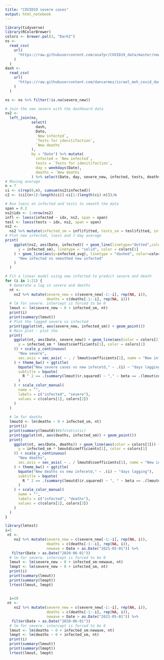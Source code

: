 ```yaml
---
title: "COVID19 severe cases"
output: html_notebook
---
```


```r
library(tidyverse)
library(RColorBrewer)
colors <- brewer.pal(3, "Dark2")
ns <-
  read_csv(
    url(
      "https://raw.githubusercontent.com/asafpr/COVID19_data/master/new_severe_cases.csv"
    )
  )
dash <-
  read_csv(
    url(
      "https://raw.githubusercontent.com/dancarmoz/israel_moh_covid_dashboard_data/master/hospitalized_and_infected.csv"
    )
  )

ns <- ns %>% filter(!is.na(severe_new))

# Join the new severe with the dashboard data
ns2 <-
  left_join(ns,
            select(
              dash,
              Date,
              `New infected`,
              `Tests for idenitifaction`,
              `New deaths`
            ),
            by = "Date") %>% mutate(
              infected = `New infected`,
              tests = `Tests for idenitifaction`,
              day = weekdays(Date),
              deaths = `New deaths`
            ) %>% select(Date, day, severe_new, infected, tests, deaths)
# Moving average
n = 7
ci <- c(rep(0,n), cumsum(ns2$infected))
c2 <- (ci[(n+1):length(ci)]-ci[1:(length(ci)-n)])/n

# Run loess on infected and tests to smooth the data
span = 0.2
ns2$idx <- 1:nrow(ns2)
infl <- loess(infected ~ idx, ns2, span = span)
tesl <- loess(tests ~ idx, ns2, span = span)
ns2 <-
  ns2 %>% mutate(infected_sm = infl$fitted, tests_sm = tesl$fitted, infected_avg = c2)
# Plot new infected, loess and 7-day average
print(
    ggplot(ns2, aes(Date, infected)) + geom_line(linetype="dotted",color = colors[1]) + geom_line(aes(
      y = infected_sm), linetype = "solid", color = colors[1]
    ) + geom_line(aes(y=infected_avg), linetype = "dashed", color=colors[1]) + theme_bw() + ggtitle(
      "New infected vs smoothed new infected"
    ) 
  )

# Fit a linear model using new infected to predict severe and death
for (i in 1:21) {
  # Generate a lag in severe and deaths
  nt <-
    ns2 %>% mutate(severe_new = c(severe_new[-1:-i], rep(NA, i)),
                   deaths = c(deaths[-1:-i], rep(NA, i)))
  # lm for severe. intercept is forced to be 0
  lmout <- lm(severe_new ~ 0 + infected_sm, nt)
  print(i)
  print(summary(lmout))
  # Plot the lagged severe vs infected
  print(ggplot(nt, aes(severe_new, infected_sm)) + geom_point())
  # Main plot - plot the
  print(
    ggplot(nt, aes(Date, severe_new)) + geom_line(aes(color = colors[2])) + geom_line(aes(
      y = infected_sm * lmout$coefficients[1], color = colors[1]
    )) + scale_y_continuous(
      "New severe",
      sec.axis = sec_axis( ~ . / lmout$coefficients[1], name = "New infected")
    ) + theme_bw() + ggtitle(
      bquote("New severe cases vs new infecetd," ~ .(i) ~ "days lagging"),
      subtitle = bquote(
        R ^ 2 == .(summary(lmout)$r.squared) ~ "," ~ beta == .(lmout$coefficients[1])
      )
    ) + scale_color_manual(
      name = "",
      labels = c("infected", "severe"),
      values = c(colors[1], colors[2])
    )
  )
  
  # lm for deaths
  lmoutd <- lm(deaths ~ 0 + infected_sm, nt)
  print(i)
  print(summary(lmoutd))#$fstatistic)
  print(ggplot(nt, aes(deaths, infected_sm)) + geom_point())
  print(
    ggplot(nt, aes(Date, deaths)) + geom_line(aes(color = colors[3])) + geom_line(aes(
      y = infected_sm * lmoutd$coefficients[1], color = colors[1]
    )) + scale_y_continuous(
      "New deaths",
      sec.axis = sec_axis( ~ . / lmoutd$coefficients[1], name = "New infected")
    ) + theme_bw() + ggtitle(
      bquote("New deaths vs new infecetd," ~ .(i) ~ "days lagging"),
      subtitle = bquote(
        R ^ 2 == .(summary(lmoutd)$r.squared) ~ ", " ~ beta == .(lmoutd$coefficients[1])
      )
    ) + scale_color_manual(
      name = "",
      labels = c("infected", "deaths"),
      values = c(colors[1], colors[3])
    )
  )
}

```

```r
library(lmtest)
i=5
 nt <-
    ns2 %>% mutate(severe_new = c(severe_new[-1:-i], rep(NA, i)),
                   deaths = c(deaths[-1:-i], rep(NA, i)),
                   newave = Date > as.Date("2021-05-01")) %>%
   filter(Date > as.Date("2020-06-01"))
  # lm for severe. intercept is forced to be 0
  lmout <- lm(severe_new ~ 0 + infected_sm:newave, nt)
  lmopt <- lm(severe_new ~ 0 + infected_sm, nt)
  print(i)
  print(summary(lmout))
  print(summary(lmopt))
  lrtest(lmout, lmopt)
  
  
  i=10
 nt <-
    ns2 %>% mutate(severe_new = c(severe_new[-1:-i], rep(NA, i)),
                   deaths = c(deaths[-1:-i], rep(NA, i)),
                   newave = Date > as.Date("2021-05-01")) %>%
   filter(Date > as.Date("2020-06-01"))
  # lm for severe. intercept is forced to be 0
  lmout <- lm(deaths ~ 0 + infected_sm:newave, nt)
  lmopt <- lm(deaths ~ 0 + infected_sm, nt)
  print(i)
  print(summary(lmout))
  print(summary(lmopt))
  lrtest(lmout, lmopt)
```